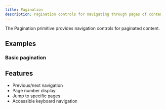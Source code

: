 ```yaml
---
title: Pagination
description: Pagination controls for navigating through pages of content.
---
```


The Pagination primitive provides navigation controls for paginated content.

## Examples

### Basic pagination

<Preview path="primitives-pagination" />

## Features

- Previous/next navigation
- Page number display
- Jump to specific pages
- Accessible keyboard navigation

